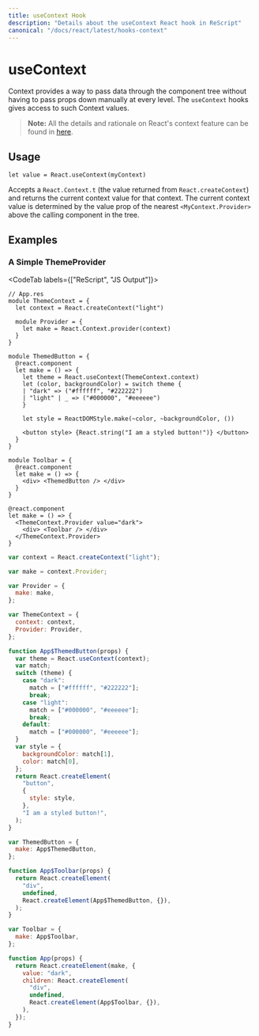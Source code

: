 ```yaml
---
title: useContext Hook
description: "Details about the useContext React hook in ReScript"
canonical: "/docs/react/latest/hooks-context"
---
```


# useContext

<Intro>

Context provides a way to pass data through the component tree without having to pass props down manually at every level. The `useContext` hooks gives access to such Context values.

</Intro>

> **Note:** All the details and rationale on React's context feature can be found in [here](./context).

## Usage

```res
let value = React.useContext(myContext)
```

Accepts a `React.Context.t` (the value returned from `React.createContext`) and returns the current context value for that context. The current context value is determined by the value prop of the nearest `<MyContext.Provider>` above the calling component in the tree.

## Examples

### A Simple ThemeProvider

<CodeTab labels={["ReScript", "JS Output"]}>

```res
// App.res
module ThemeContext = {
  let context = React.createContext("light")

  module Provider = {
    let make = React.Context.provider(context)
  }
}

module ThemedButton = {
  @react.component
  let make = () => {
    let theme = React.useContext(ThemeContext.context)
    let (color, backgroundColor) = switch theme {
    | "dark" => ("#ffffff", "#222222")
    | "light" | _ => ("#000000", "#eeeeee")
    }

    let style = ReactDOMStyle.make(~color, ~backgroundColor, ())

    <button style> {React.string("I am a styled button!")} </button>
  }
}

module Toolbar = {
  @react.component
  let make = () => {
    <div> <ThemedButton /> </div>
  }
}

@react.component
let make = () => {
  <ThemeContext.Provider value="dark">
    <div> <Toolbar /> </div>
  </ThemeContext.Provider>
}
```

```js
var context = React.createContext("light");

var make = context.Provider;

var Provider = {
  make: make,
};

var ThemeContext = {
  context: context,
  Provider: Provider,
};

function App$ThemedButton(props) {
  var theme = React.useContext(context);
  var match;
  switch (theme) {
    case "dark":
      match = ["#ffffff", "#222222"];
      break;
    case "light":
      match = ["#000000", "#eeeeee"];
      break;
    default:
      match = ["#000000", "#eeeeee"];
  }
  var style = {
    backgroundColor: match[1],
    color: match[0],
  };
  return React.createElement(
    "button",
    {
      style: style,
    },
    "I am a styled button!",
  );
}

var ThemedButton = {
  make: App$ThemedButton,
};

function App$Toolbar(props) {
  return React.createElement(
    "div",
    undefined,
    React.createElement(App$ThemedButton, {}),
  );
}

var Toolbar = {
  make: App$Toolbar,
};

function App(props) {
  return React.createElement(make, {
    value: "dark",
    children: React.createElement(
      "div",
      undefined,
      React.createElement(App$Toolbar, {}),
    ),
  });
}
```

</CodeTab>
